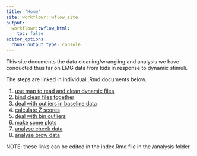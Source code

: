 ```yaml
---
title: "Home"
site: workflowr::wflow_site
output:
  workflowr::wflow_html:
    toc: false
editor_options:
  chunk_output_type: console
---
```


This site documents the data cleaning/wrangling and analysis we have conducted thus far on EMG data from kids in response to dynamic stimuli.  

The steps are linked in individual .Rmd documents below. 

1. [use map to read and clean dynamic files](1_map_clean_dynamic_files.html)
2. [bind clean files together](2_bind_clean_files.html)
3. [deal with outliers in baseline data](3_baseline-outliers.html)
4. [calculate Z scores](4_calculating_zscores.html)
5. [deal with bin outliers](5_bin-outliers.html)
6. [make some plots](6_plotting.html)
7. [analyse cheek data](7_CHEEKanalysis_happy_angry.html)
8. [analyse brow data](8_BROWanalysis_happy_angry.html)


NOTE: these links can be edited in the index.Rmd file in the /analysis folder.
